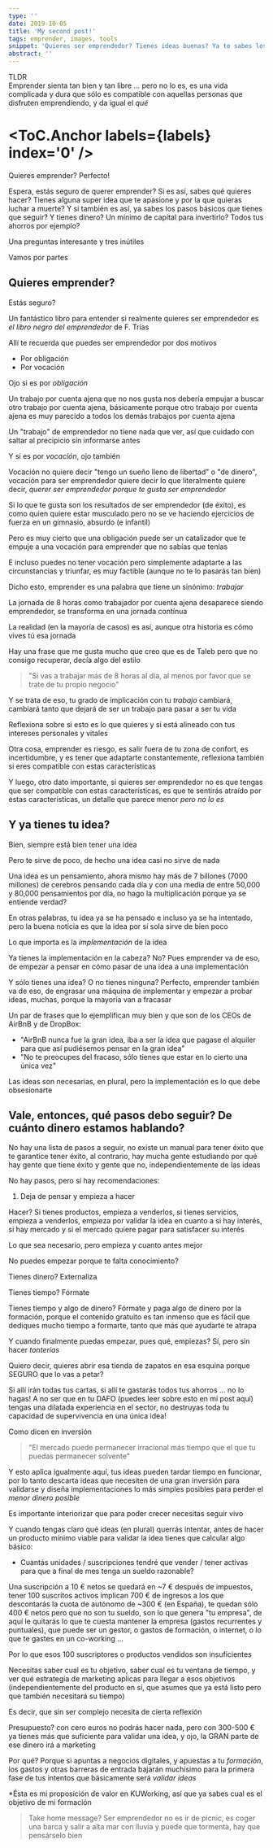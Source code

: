 ```yaml
---
type: ''
date: 2019-10-05
title: 'My second post!'
tags: emprender, images, tools
snippet: 'Quieres ser emprendedor? Tienes ideas buenas? Ya te sabes los pasos que tienes que dar? Y tienes ahorros? La primera pregunta es importante, las otras tres son inútiles, te hablo de ello en esta entrada | KUWorking 🖖'
abstract: ''
---
```




<ToC content={labels} />

<TLDR>
  <div>TLDR</div>
  <div>
    Emprender sienta tan bien y tan libre ... pero no lo es, es una vida complicada y dura que sólo es compatible con
    aquellas personas que disfruten emprendiendo, y da igual el <i>qué</i>
  </div>
</TLDR>

# <ToC.Anchor labels={labels} index='0' />

Quieres emprender? Perfecto! 

Espera, estás seguro de querer emprender? Si es así, sabes qué quieres hacer? Tienes alguna super idea que te apasione y por la que quieras luchar a muerte? Y si también es así, ya sabes los pasos básicos que tienes que seguir? Y tienes dinero? Un mínimo de capital para invertirlo? Todos tus ahorros por ejemplo?

Una preguntas interesante y tres inútiles

Vamos por partes

## Quieres emprender?

Estás seguro? 

Un fantástico libro para entender si realmente quieres ser emprendedor es _el libro negro del emprendedor_ de F. Trías

Allí te recuerda que puedes ser emprendedor por dos motivos

- Por obligación
- Por vocación

Ojo si es por _obligación_

Un trabajo por cuenta ajena que no nos gusta nos debería empujar a buscar otro trabajo por cuenta ajena, básicamente porque otro trabajo por cuenta ajena es muy parecido a todos los demás trabajos por cuenta ajena

Un "trabajo" de emprendedor no tiene nada que ver, así que cuidado con saltar al precipicio sin informarse antes

Y si es por _vocación_, ojo también

Vocación no quiere decir "tengo un sueño lleno de libertad" o "de dinero", vocación para ser emprendedor quiere decir lo que literalmente quiere decir, _querer ser emprendedor porque te gusta ser emprendedor_

Si lo que te gusta son los resultados de ser emprendedor (de éxito), es como quien quiere estar musculado pero no se ve haciendo ejercicios de fuerza en un gimnasio, absurdo (e infantil)

Pero es muy cierto que una obligación puede ser un catalizador que te empuje a una vocación para emprender que no sabías que tenías

E incluso puedes no tener vocación pero simplemente adaptarte a las circunstancias y triunfar, es muy factible (aunque no te lo pasarás tan bien)

Dicho esto, emprender es una palabra que tiene un sinónimo: _trabajar_

La jornada de 8 horas como trabajador por cuenta ajena desaparece siendo emprendedor, se transforma en una jornada contínua

La realidad (en la mayoría de casos) es así, aunque otra historia es cómo vives tú esa jornada

Hay una frase que me gusta mucho que creo que es de Taleb pero que no consigo recuperar, decía algo del estilo

> "Si vas a trabajar más de 8 horas al día, al menos por favor que se trate de tu propio negocio"

Y se trata de eso, tu grado de implicación con tu _trabajo_ cambiará, cambiará tanto que dejará de ser un trabajo para pasar a ser tu vida

Reflexiona sobre si esto es lo que quieres y si está alineado con tus intereses personales y vitales

Otra cosa, emprender es riesgo, es salir fuera de tu zona de confort, es incertidumbre, y es tener que adaptarte constantemente, reflexiona también si eres compatible con estas características

Y luego, otro dato importante, si quieres ser emprendedor no es que tengas que ser compatible con estas características, es que te sentirás atraído por estas características, un detalle que parece menor _pero no lo es_

## Y ya tienes tu idea?

Bien, siempre está bien tener una idea

Pero te sirve de poco, de hecho una idea casi no sirve de nada

Una idea es un pensamiento, ahora mismo hay más de 7 billones (7000 millones) de cerebros pensando cada día y con una media de entre 50,000 y 80,000 pensamientos por día, no hago la multiplicación porque ya se entiende verdad?

En otras palabras, tu idea ya se ha pensado e incluso ya se ha intentado, pero la buena noticia es que la idea por sí sola sirve de bien poco

Lo que importa es la _implementación_ de la idea

Ya tienes la implementación en la cabeza? No? Pues emprender va de eso, de empezar a pensar en cómo pasar de una idea a una implementación

Y sólo tienes una idea? O no tienes ninguna? Perfecto, emprender también va de eso, de engrasar una máquina de implementar y empezar a probar ideas, muchas, porque la mayoría van a fracasar

Un par de frases que lo ejemplifican muy bien y que son de los CEOs de AirBnB y de DropBox:

- "AirBnB nunca fue la gran idea, iba a ser la idea que pagase el alquiler para que así pudiésemos pensar en la gran idea"
- "No te preocupes del fracaso, sólo tienes que estar en lo cierto una única vez"

Las ideas son necesarias, en plural, pero la implementación es lo que debe obsesionarte

## Vale, entonces, qué pasos debo seguir? De cuánto dinero estamos hablando?

No hay una lista de pasos a seguir, no existe un manual para tener éxito que te garantice tener éxito, al contrario, hay mucha gente estudiando por qué hay gente que tiene éxito y gente que no, independientemente de las ideas

No hay pasos, pero sí hay recomendaciones:

1. Deja de pensar y empieza a hacer

Hacer? Si tienes productos, empieza a venderlos, si tienes servicios, empieza a venderlos, empieza por validar la idea en cuanto a si hay interés, si hay mercado y si el mercado quiere pagar para satisfacer su interés

Lo que sea necesario, pero empieza y cuanto antes mejor

No puedes empezar porque te falta conocimiento?

Tienes dinero? Externaliza

Tienes tiempo? Fórmate

Tienes tiempo y algo de dinero? Fórmate y paga algo de dinero por la formación, porque el contenido gratuito es tan inmenso que es fácil que dediques mucho tiempo a formarte, tanto que más que ayudarte te atrapa

Y cuando finalmente puedas empezar, pues qué, empiezas? Sí, pero sin hacer _tonterías_

Quiero decir, quieres abrir esa tienda de zapatos en esa esquina porque SEGURO que lo vas a petar?

Si allí irán todas tus cartas, si allí te gastarás todos tus ahorros ... no lo hagas! A no ser que en tu DAFO (puedes leer sobre esto en mi post <Link to="/emprender-dafo-no-te-servirá-de-nada">aquí</Link>) tengas una dilatada experiencia en el sector, no destruyas toda tu capacidad de supervivencia en una única idea!

Como dicen en inversión

> "El mercado puede permanecer irracional más tiempo que el que tu puedas permanecer solvente"

Y esto aplica igualmente aquí, tus ideas pueden tardar tiempo en funcionar, por lo tanto descarta ideas que necesiten de una gran inversión para validarse y diseña implementaciones lo más simples posibles para perder el _menor dinero posible_

Es importante interiorizar que para poder crecer necesitas seguir vivo

Y cuando tengas claro qué ideas (en plural) querrás intentar, antes de hacer un producto mínimo viable para validar la idea tienes que calcular algo básico:

- Cuantás unidades / suscripciones tendré que vender / tener activas para que a final de mes tenga un sueldo razonable?

Una suscripción a 10 € netos se quedará en ~7 € después de impuestos, tener 100 suscritos activos implican 700 € de ingresos a los que descontarás la cuota de autónomo de ~300 € (en España), te quedan sólo 400 € netos pero que no son tu sueldo, son lo que genera "tu empresa", de aquí le quitarás lo que te cuesta mantener la empresa (gastos recurrentes y puntuales), que puede ser un gestor, o gastos de formación, o internet, o lo que te gastes en un co-working ...

Por lo que esos 100 suscriptores o productos vendidos son insuficientes

Necesitas saber cual es tu objetivo, saber cual es tu ventana de tiempo, y ver qué estrategia de marketing aplicas para llegar a esos objetivos (independientemente del producto en sí, que asumes que ya está listo pero que también necesitará su tiempo)

<div style={{ marginTop: '50px' }} />

Es decir, que sin ser complejo necesita de cierta reflexión

Presupuesto? con cero euros no podrás hacer nada, pero con 300-500 € ya tienes más que suficiente para validar una idea, y ojo, la GRAN parte de ese dinero irá a marketing

Por qué? Porque si apuntas a negocios digitales, y apuestas a tu _formación_, los gastos y otras barreras de entrada bajarán muchísimo para la primera fase de tus intentos que básicamente será _validar ideas_

\*Ésta es mi proposición de valor en KUWorking, así que ya sabes cual es el objetivo de mi formación

> Take home message? Ser emprendedor no es ir de picnic, es coger una barca y salir a alta mar con lluvia y puede que tormenta, hay que pensárselo bien

<Bye />

